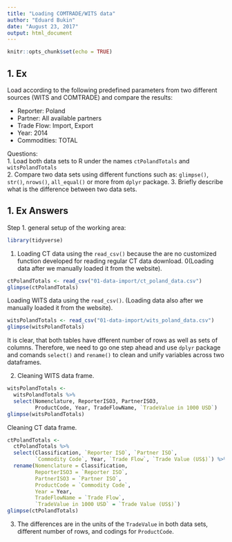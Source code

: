 ```yaml
---
title: "Loading COMTRADE/WITS data"
author: "Eduard Bukin"
date: "August 23, 2017"
output: html_document
---
```


```r
knitr::opts_chunk$set(echo = TRUE)
```

## 1. Ex

Load according to the following predefined parameters from two different sources (WITS and COMTRADE) and compare the results:

* Reporter: Poland
* Partner: All available partners
* Trade Flow: Import, Export
* Year: 2014
* Commodities: TOTAL  

Questions:  
1. Load both data sets to R under the names `ctPolandTotals` and `witsPolandTotals`  
2. Compare two data sets using different functions such as: `glimpse()`, `str()`, `nrows()`, `all_equal()` or more from `dplyr` package.
3. Briefly describe what is the difference between two data sets. 

## 1. Ex Answers

Step 1. general setup of the working area:
```r
library(tidyverse)
```

1. Loading CT data using the `read_csv()` because the are no customized function developed for reading regular CT data download. 0(Loading data after we manually loaded it from the website).

```r
ctPolandTotals <- read_csv("01-data-import/ct_poland_data.csv")
glimpse(ctPolandTotals)
```

Loading WITS data using the `read_csv()`. (Loading data also after we manually loaded it from the website).

```r
witsPolandTotals <- read_csv("01-data-import/wits_poland_data.csv")
glimpse(witsPolandTotals)
```

It is clear, that both tables have dfferent number of rows as well as sets of columns. Therefore, we need to go one step ahead and use `dplyr` package and comands `select()` and `rename()` to clean and unify variables across two dataframes.

2. Cleaning WITS data frame.

```r
witsPolandTotals <- 
  witsPolandTotals %>% 
  select(Nomenclature, ReporterISO3, PartnerISO3, 
         ProductCode, Year, TradeFlowName, `TradeValue in 1000 USD`)
glimpse(witsPolandTotals)
```

Cleaning CT data frame.

```r
ctPolandTotals <- 
  ctPolandTotals %>% 
  select(Classification, `Reporter ISO`, `Partner ISO`, 
         `Commodity Code`, Year, `Trade Flow`, `Trade Value (US$)`) %>% 
  rename(Nomenclature = Classification, 
         ReporterISO3 = `Reporter ISO`, 
         PartnerISO3 = `Partner ISO`, 
         ProductCode = `Commodity Code`, 
         Year = Year, 
         TradeFlowName = `Trade Flow`, 
         `TradeValue in 1000 USD` = `Trade Value (US$)`)
glimpse(ctPolandTotals)
```

3. The differences are in the units of the `TradeValue` in both data sets, different number of rows, and codings for `ProductCode`.
